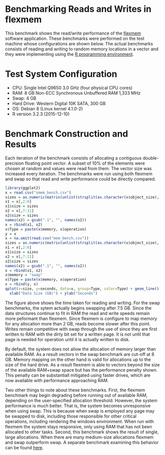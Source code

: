 # Benchmarking Reads and Writes in flexmem

This benchmark shows the read/write performance of 
the [flexmem](http://kaneplusplus.github.io/flexmem/) software application. These
benchmarks were performed on the test machine whose configurations are shown below.
The actual benchmarks consists of reading and writing to random memory locations 
in a vector and they were implementing using the 
[R programming environment](https://www.r-project.org/).

# Test System Configuration

- CPU: Single Intel Q9650 3.0 GHz (four physical CPU cores)
- RAM: 8 GB Non-ECC Synchronous Unbuffered RAM 1,333 MHz
- Swap: 4 GB
- Hard Drive: Western Digital 10K SATA, 300 GB
- OS: Debian 8 (Linux kernel 4.1.0-2)
- R version 3.2.3 (2015-12-10)

# Benchmark Construction and Results

Each iteration of the benchmark consists of allocating a contiguous double-precision
floating point vector. A subset of 10% of the elements were chosen at random and values were read from them. The vector size was increased every iteration. The benchmarks were run using
both flexmem and swap so that read and write performance could be directly compared.

```r
library(ggplot2)
x = read.csv("xmem_bench.csv")
sizes = as.numeric(matrix(unlist(strsplit(as.character(x$object_size), " ")), ncol=2, byrow=TRUE)[,1])
x1 = x[,2:6]
x1$size = sizes
x2 = x[,7:11]
x2$size = sizes
names(x2) = gsub(".1", "", names(x2))
x = rbind(x1, x2)
x$Type = paste(x$memory, x$operation)
y = x
x = na.omit(read.csv("mem_bench.csv"))
sizes = as.numeric(matrix(unlist(strsplit(as.character(x$object_size), " ")), ncol=2, byrow=TRUE)[,1])
x1 = x[,2:6]
x1$size = sizes
x2 = x[,7:11]
x2$size = sizes
names(x2) = gsub(".1", "", names(x2))
x = rbind(x1, x2)
x$memory = "swap"
x$Type = paste(x$memory, x$operation)
x = rbind(y, x)
qplot(x=size, y=seconds, data=x, group=Type, color=Type) + geom_line() +
  xlab("Data Size (GB)") + ylab("Seconds")
```

The figure above shows the time taken for reading and writing. For the swap benchmarks, 
the sytem actually begins swapping after 7.5 GB. Since the data structures continue to
fit in RAM the read and write speeds remain more peformant than flexmem. Since flexmem
is configure to map memory for any allocation more than 2 GB, reads become slower after 
this point. Writes remain competitive with swap through the use of since they are first 
written to RAM with the dirty bit set for a written page. It is not until that page is needed 
for operation until it is actually written to disk.

By default, the system does not allow the allocation of memory larger than available RAM.
As a result vectors in the swap benchmark are cut-off at 8 GB. Memory mapping on the
other hand is valid for allocations up to the size of the hard drive. As a result
flexmem is able to vectors beyond the size of the available RAM+swap space but has
the performance penalty shown. This penalty can be substantiall mitigated using faster
drives, which are now available with performance approaching RAM.

Two other things to note about these benchmarks. First, the flexmem benchmark
may begin degrading before running out of available RAM, depending on the user-specified
allocation threshold. However, the system performance is much better. That is, 
the system becomes unresponsive when using swap. This is because when swap is employed
any page may be swapped to disk, including those responsible for other critical operations,
including rendering the windows environment. When run with flexmem the system stays
responsive, only using RAM that has not been allocated to other tasks. Second, this benchmark
shows the result of single, large allocations. When there are many medium-size allocations
flexmem and swap outperform swap. A separate benchmark examining this behavior can be found
[here](https://github.com/bwlewis/1000_genomes_examples/blob/master/exm.Rmd).